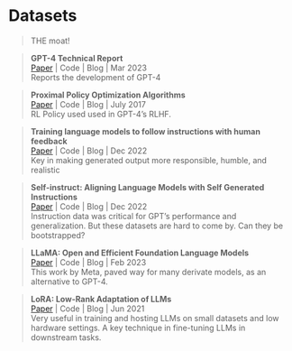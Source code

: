 # Datasets
> THE moat!

>**GPT-4 Technical Report ** \
[Paper](https://arxiv.org/abs/2303.08774) | Code | Blog | Mar 2023 \
Reports the development of GPT-4

>**Proximal Policy Optimization Algorithms **\
[Paper](https://arxiv.org/abs/1707.06347) | Code | Blog | July 2017 \
RL Policy used  used in GPT-4's RLHF.

> **Training language models to follow instructions with human feedback **\
[Paper](https://arxiv.org/abs/2203.02155) | Code | Blog | Dec 2022 \
Key in making generated output more responsible, humble, and realistic

> **Self-instruct: Aligning Language Models with Self Generated Instructions **\
[Paper](https://arxiv.org/abs/2212.10560) | Code | Blog | Dec 2022 \
Instruction data was critical for GPT's performance and generalization. But these datasets are hard to come by.
Can they be bootstrapped?

>**LLaMA: Open and Efficient Foundation Language Models **\
[Paper](https://arxiv.org/abs/2302.13971v1) | Code | Blog | Feb 2023 \
This work by Meta, paved way for many derivate models, as an alternative to GPT-4.


>**LoRA: Low-Rank Adaptation of LLMs **\
[Paper](https://arxiv.org/abs/2106.09685) | Code | Blog | Jun 2021 \
Very useful in training and hosting LLMs on small datasets and low hardware settings. A key technique in fine-tuning LLMs in downstream tasks.